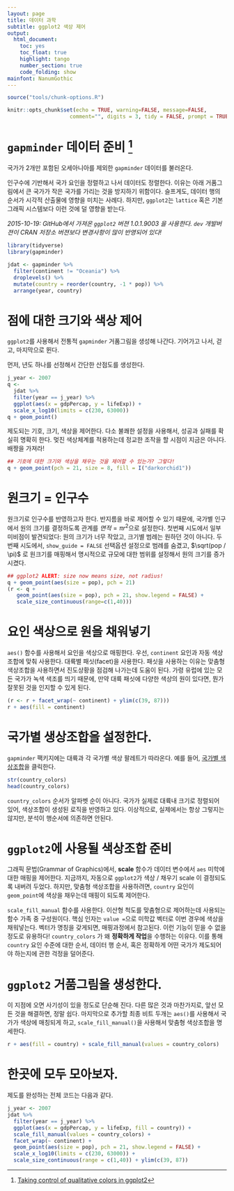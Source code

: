 ```yaml
---
layout: page
title: 데이터 과학
subtitle: ggplot2 색상 제어
output:
  html_document: 
    toc: yes
    toc_float: true
    highlight: tango
    number_section: true
    code_folding: show
mainfont: NanumGothic
---
```


```r
source("tools/chunk-options.R")

knitr::opts_chunk$set(echo = TRUE, warning=FALSE, message=FALSE,
                    comment="", digits = 3, tidy = FALSE, prompt = TRUE, fig.align = 'center')

```

# `gapminder` 데이터 준비 [^viz-ggplot2-control] {#gapminder-dataset}

[^viz-ggplot2-control]: [Taking control of qualitative colors in ggplot2](https://stat545-ubc.github.io/block019_enforce-color-scheme.html)

국가가 2개만 포함된 오세아니아를 제외한 `gapminder` 데이터를 불러온다.

인구수에 기반해서 국가 요인을 정렬하고 나서 데이터도 정렬한다.
이유는 아래 거품그림에서 큰 국가가 작은 국가를 가리는 것을 방지하기 위함이다.
슬프게도, 데이터 행의 순서가 시각적 산출물에 영향을 미치는 사례다.
하지만, `ggplot2`는 `lattice` 혹은 기본 그래픽 시스템보다 이런 것에 덜 영향을 받는다.

*2015-10-19: GitHub에서 가져온 `ggplot2` 버젼 1.0.1.9003 을 사용한다.
`dev` 개발버젼이 CRAN 저장소 버젼보다 변경사항이 많이 반영되어 있다!*

```r
library(tidyverse)
library(gapminder)

jdat <- gapminder %>% 
  filter(continent != "Oceania") %>% 
  droplevels() %>% 
  mutate(country = reorder(country, -1 * pop)) %>% 
  arrange(year, country)  
```

# 점에 대한 크기와 색상 제어 {#gapminder-point-size}

`ggplot2`를 사용해서 전통적 `gapminder` 거품그림을 생성해 나간다.
기어가고 나서, 걷고, 마지막으로 뛴다.

먼저, 년도 하나를 선정해서 간단한 산점도를 생성한다.

```r
j_year <- 2007
q <-
  jdat %>% 
  filter(year == j_year) %>% 
  ggplot(aes(x = gdpPercap, y = lifeExp)) +
  scale_x_log10(limits = c(230, 63000))
q + geom_point()
```

제도되는 기호, 크기, 색상을 제어한다.
다소 불쾌한 설정을 사용해서, 성공과 실패를 확실히 명확히 한다.
멎진 색상체계를 적용하는데 정교한 조작을 할 시점이 지금은 아니다.
배짱을 가져라!

```r
## 기호에 대한 크기와 색상을 채우는 것을 제어할 수 있는가? 그렇다!
q + geom_point(pch = 21, size = 8, fill = I("darkorchid1"))
```

# 원크기 = 인구수 {#gapminder-circle-size}

원크기로 인구수를 반영하고자 한다. 
반지름을 바로 제어할 수 있기 때문에, 국가별 인구에서 원의 크기를 결정하도록 관계를 $면적 = \pi r^2$으로 설정한다.
첫번째 시도에서 일부 미비점이 발견되었다: 원의 크기가 너무 작았고, 크기별 범례는 원하던 것이 아니다.
두번째 시도에서, `show_guide = FALSE` 선택옵션 설정으로 범례를 숨겼고, 
$\sqrt(pop / \pi)$ 로 원크기를 매핑해서 명시적으로 규모에 대한 범위를 설정해서 원의 크기를 증가시켰다.

```r
## ggplot2 ALERT: size now means size, not radius!
q + geom_point(aes(size = pop), pch = 21)
(r <- q +
   geom_point(aes(size = pop), pch = 21, show.legend = FALSE) +
   scale_size_continuous(range=c(1,40)))
```

# 요인 색상으로 원을 채워넣기 {#gapminder-circle-color}

`aes()` 함수를 사용해서 요인을 색상으로 매핑한다.
우선, `continent` 요인과 자동 색상조합에 맞춰 사용한다.
대륙별 패싯(facet)을 사용한다. 패싯을 사용하는 이유는 맞춤형 색상조합을 사용하면서 진도상황을 
점검해 나가는데 도움이 된다. 가령 유럽에 있는 모든 국가가 녹색 색조를 띄기 때문에,
만약 대륙 패싯에 다양한 색상의 원이 있다면, 뭔가 잘못된 것을 인지할 수 있게 된다.

```r
(r <- r + facet_wrap(~ continent) + ylim(c(39, 87)))
r + aes(fill = continent)
```

# 국가별 생상조합을 설정한다. {#gapminder-country-color}

`gapminder` 팩키지에는 대륙과 각 국가별 색상 팔레트가 따라온다.
예를 들어, [국가별 색상조합](https://github.com/jennybc/gapminder/blob/master/data-raw/gapminder-color-scheme-ggplot2.png)을 
클릭한다.

```r
str(country_colors)
head(country_colors)
```

`country_colors` 순서가 알파벳 순이 아니다.
국가가 실제로 대륙내 크기로 정렬되어 있어, 색상조합이 생성된 로직을 반영하고 있다.
이상적으로, 실제에서는 항상 그렇지는 않지만, 분석이 행순서에 의존하면 안된다.

# `ggplot2`에 사용될 색상조합 준비 {#gapminder-ggplot-color-palette}

그래픽 문법(Grammar of Graphics)에서, **scale** 함수가 데이터 변수에서 `aes` 미학에 대한 매핑을 제어한다.
지금까지, 자동으로 `ggplot2`가 색상 / 채우기 scale 이 결정되도록 내버려 두었다.
하지만, 맞춤형 색상조합을 사용하려면, `country` 요인이 `geom_point`에 색상을 채우는데 매핑이 되도록 제어한다.

`scale_fill_manual` 함수를 사용한다. 이산형 척도를 맞춤형으로 제어하는데 사용되는 함수 가족 중 구성원이다.
핵심 인자는 `value =`으로 미학값 벡터로 이번 경우에 색상을 채워넣는다.
벡터가 명칭을 갖게되면, 매핑과정에서 참고된다. 이런 기능이 믿을 수 없을 정도로 유용하다!
`country_colors` 가 왜 **정확하게 작업**을 수행하는 이유다.
이를 통해 `country` 요인 수준에 대한 순서, 데이터 행 순서, 혹은 정확하게 어떤 국가가 제도되어야 하는지에 
관한 걱정을 덜어준다.

# `ggplot2` 거품그림을 생성한다. {#gapminder-draw-circle}

이 지점에 오면 사기성이 있을 정도로 단순해 진다.
다른 많은 것과 마찬가지로, 앞선 모든 것을 해결하면, 정말 쉽다. 
마지막으로 추가할 최종 비트 두개는 `aes()`를 사용해서 국가가 색상에 매칭되게 하고,
`scale_fill_manual()`을 사용해서 맞춤형 색상조합을 명세한다.

```r
r + aes(fill = country) + scale_fill_manual(values = country_colors)
```

# 한곳에 모두 모아보자. {#gapminder-final-code}

제도를 완성하는 전체 코드는 다음과 같다.

```r
j_year <- 2007
jdat %>% 
  filter(year == j_year) %>% 
  ggplot(aes(x = gdpPercap, y = lifeExp, fill = country)) +
  scale_fill_manual(values = country_colors) +
  facet_wrap(~ continent) +
  geom_point(aes(size = pop), pch = 21, show.legend = FALSE) +
  scale_x_log10(limits = c(230, 63000)) +
  scale_size_continuous(range = c(1,40)) + ylim(c(39, 87))
```